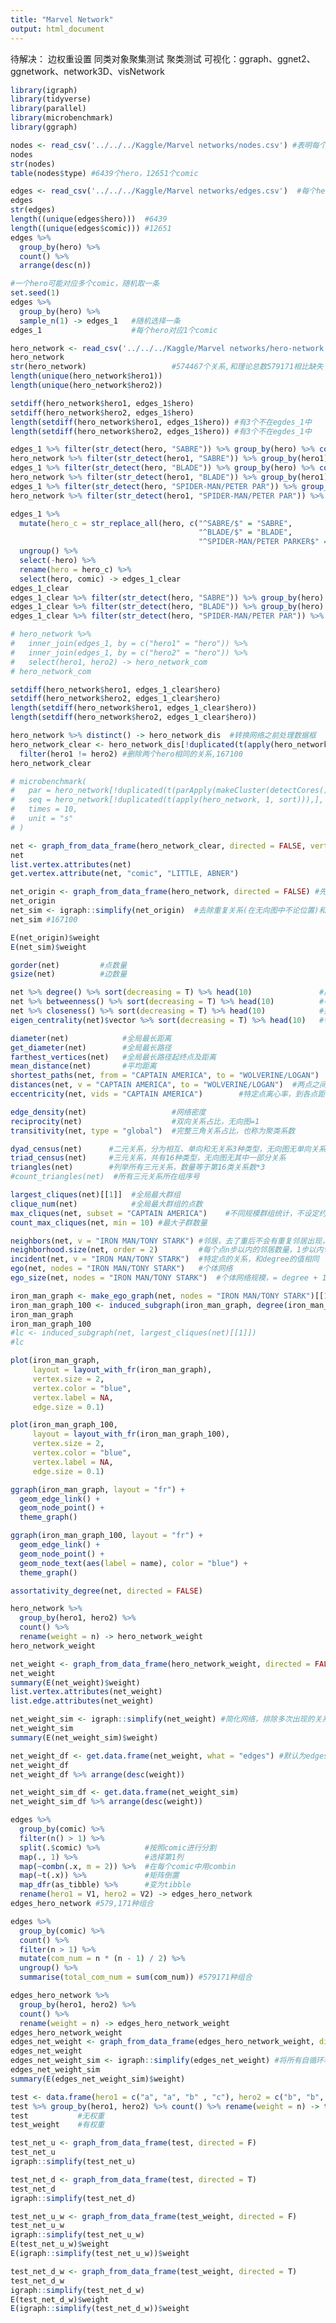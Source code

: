 ---
title: "Marvel Network"
output: html_document
---

待解决：
边权重设置
同类对象聚集测试
聚类测试
可视化：ggraph、ggnet2、ggnetwork、network3D、visNetwork

```{r}
library(igraph)
library(tidyverse)
library(parallel)
library(microbenchmark)
library(ggraph)
```

```{r 点数据导入}
nodes <- read_csv('../../../Kaggle/Marvel networks/nodes.csv') #表明每个点是hero还是comic
nodes
str(nodes)
table(nodes$type) #6439个hero，12651个comic
```

```{r 边数据导入}
edges <- read_csv('../../../Kaggle/Marvel networks/edges.csv')  #每个hero在什么comic中出现
edges
str(edges)
length((unique(edges$hero)))  #6439
length((unique(edges$comic))) #12651
edges %>% 
  group_by(hero) %>% 
  count() %>% 
  arrange(desc(n))
```

```{r 点属性设置}
#一个hero可能对应多个comic，随机取一条
set.seed(1)
edges %>% 
  group_by(hero) %>% 
  sample_n(1) -> edges_1   #随机选择一条
edges_1                    #每个hero对应1个comic
```


```{r 网络数据导入}
hero_network <- read_csv('../../../Kaggle/Marvel networks/hero-network.csv')
hero_network
str(hero_network)                   #574467个关系,和理论总数579171相比缺失了一部分关系
length(unique(hero_network$hero1))
length(unique(hero_network$hero2))
```

```{r 清理edge1数据}
setdiff(hero_network$hero1, edges_1$hero)
setdiff(hero_network$hero2, edges_1$hero)
length(setdiff(hero_network$hero1, edges_1$hero)) #有3个不在egdes_1中
length(setdiff(hero_network$hero2, edges_1$hero)) #有3个不在egdes_1中

edges_1 %>% filter(str_detect(hero, "SABRE")) %>% group_by(hero) %>% count()
hero_network %>% filter(str_detect(hero1, "SABRE")) %>% group_by(hero1) %>% count()
edges_1 %>% filter(str_detect(hero, "BLADE")) %>% group_by(hero) %>% count()
hero_network %>% filter(str_detect(hero1, "BLADE")) %>% group_by(hero1) %>% count()
edges_1 %>% filter(str_detect(hero, "SPIDER-MAN/PETER PAR")) %>% group_by(hero) %>% count()
hero_network %>% filter(str_detect(hero1, "SPIDER-MAN/PETER PAR")) %>% group_by(hero1) %>% count()

edges_1 %>% 
  mutate(hero_c = str_replace_all(hero, c("^SABRE/$" = "SABRE", 
                                          "^BLADE/$" = "BLADE", 
                                          "^SPIDER-MAN/PETER PARKER$" = "SPIDER-MAN/PETER PAR"))) %>% 
  ungroup() %>% 
  select(-hero) %>% 
  rename(hero = hero_c) %>% 
  select(hero, comic) -> edges_1_clear
edges_1_clear
edges_1_clear %>% filter(str_detect(hero, "SABRE")) %>% group_by(hero) %>% count()
edges_1_clear %>% filter(str_detect(hero, "BLADE")) %>% group_by(hero) %>% count()
edges_1_clear %>% filter(str_detect(hero, "SPIDER-MAN/PETER PAR")) %>% group_by(hero) %>% count()

# hero_network %>% 
#   inner_join(edges_1, by = c("hero1" = "hero")) %>% 
#   inner_join(edges_1, by = c("hero2" = "hero")) %>% 
#   select(hero1, hero2) -> hero_network_com
# hero_network_com

setdiff(hero_network$hero1, edges_1_clear$hero)
setdiff(hero_network$hero2, edges_1_clear$hero)
length(setdiff(hero_network$hero1, edges_1_clear$hero))
length(setdiff(hero_network$hero2, edges_1_clear$hero))
```

```{r 重复关系处理}
hero_network %>% distinct() -> hero_network_dis  #转换网络之前处理数据框
hero_network_clear <- hero_network_dis[!duplicated(t(apply(hero_network_dis, 1, sort))),] %>% 
  filter(hero1 != hero2) #删除两个hero相同的关系,167100
hero_network_clear 
```


```{r}
# microbenchmark(
#   par = hero_network[!duplicated(t(parApply(makeCluster(detectCores()), hero_network, 1, sort))),],
#   seq = hero_network[!duplicated(t(apply(hero_network, 1, sort))),],
#   times = 10,
#   unit = "s"
# )
```


```{r 数据框转化为网络数据}
net <- graph_from_data_frame(hero_network_clear, directed = FALSE, vertices = edges_1_clear) #第一列一定要是vertex的名称，否则会报错
net
list.vertex.attributes(net)
get.vertex.attribute(net, "comic", "LITTLE, ABNER")
```

```{r 重复关系处理方法2}
net_origin <- graph_from_data_frame(hero_network, directed = FALSE) #先转为网络，再进行精简
net_origin
net_sim <- igraph::simplify(net_origin)  #去除重复关系(在无向图中不论位置)和自连接，与方法1相差了自循环的12条，比方法1更高效
net_sim #167100
```

```{r}
E(net_origin)$weight
E(net_sim)$weight
```


```{r 网络基本信息}
gorder(net)         #点数量
gsize(net)          #边数量
```


```{r 点中心性分析}
net %>% degree() %>% sort(decreasing = T) %>% head(10)               #度中心性
net %>% betweenness() %>% sort(decreasing = T) %>% head(10)          #中介中心性
net %>% closeness() %>% sort(decreasing = T) %>% head(10)            #接近中心性
eigen_centrality(net)$vector %>% sort(decreasing = T) %>% head(10)   #特征向量中心性
```


```{r 网络距离}
diameter(net)            #全局最长距离
get_diameter(net)        #全局最长路径
farthest_vertices(net)   #全局最长路径起终点及距离
mean_distance(net)       #平均距离
shortest_paths(net, from = "CAPTAIN AMERICA", to = "WOLVERINE/LOGAN")  #两点间最短路径
distances(net, v = "CAPTAIN AMERICA", to = "WOLVERINE/LOGAN")  #两点之间的最短距离，同shortest.paths
eccentricity(net, vids = "CAPTAIN AMERICA")        #特定点离心率，到各点距离最大值
```


```{r 网络紧密及联通程度}
edge_density(net)                   #网络密度
reciprocity(net)                    #双向关系占比，无向图=1
transitivity(net, type = "global")  #完整三角关系占比，也称为聚类系数
```


```{r 网络微观结构}
dyad_census(net)      #二元关系，分为相互、单向和无关系3种类型，无向图无单向关系
triad_census(net)     #三元关系，共有16种类型，无向图无其中一部分关系
triangles(net)        #列举所有三元关系，数量等于第16类关系数*3
#count_triangles(net)  #所有三元关系所在组序号
```

```{r 网络群组}
largest_cliques(net)[[1]]  #全局最大群组
clique_num(net)            #全局最大群组的点数
max_cliques(net, subset = "CAPTAIN AMERICA")    #不同规模群组统计，不设定约束条件会运算很久
count_max_cliques(net, min = 10) #最大子群数量
```


```{r 特定点的关系和子图}
neighbors(net, v = "IRON MAN/TONY STARK") #邻居，去了重后不会有重复邻居出现，和degree的值相同
neighborhood.size(net, order = 2)         #每个点n步以内的邻居数量，1步以内邻居=degree
incident(net, v = "IRON MAN/TONY STARK")  #特定点的关系，和degree的值相同
ego(net, nodes = "IRON MAN/TONY STARK")   #个体网络
ego_size(net, nodes = "IRON MAN/TONY STARK")  #个体网络规模，= degree + 1
```


```{r 网络图可视化, fig.height=20, fig.width=20}
iron_man_graph <- make_ego_graph(net, nodes = "IRON MAN/TONY STARK")[[1]]  #需要提取第一个要素
iron_man_graph_100 <- induced_subgraph(iron_man_graph, degree(iron_man_graph) >= 100)  #按条件筛选对象
iron_man_graph
iron_man_graph_100
#lc <- induced_subgraph(net, largest_cliques(net)[[1]])
#lc
```


```{r 网络图可视化：Base R方法, fig.height=15, fig.width=20}
plot(iron_man_graph, 
     layout = layout_with_fr(iron_man_graph),
     vertex.size = 2,
     vertex.color = "blue",
     vertex.label = NA,
     edge.size = 0.1)

plot(iron_man_graph_100, 
     layout = layout_with_fr(iron_man_graph_100),
     vertex.size = 2,
     vertex.color = "blue",
     vertex.label = NA,
     edge.size = 0.1)
```

```{r 网络图可视化：ggraph方法, fig.height=15, fig.width=20}
ggraph(iron_man_graph, layout = "fr") +
  geom_edge_link() +
  geom_node_point() +
  theme_graph()    

ggraph(iron_man_graph_100, layout = "fr") +
  geom_edge_link() +
  geom_node_point() +
  geom_node_text(aes(label = name), color = "blue") +
  theme_graph()
```

```{r 同类点的聚集程度}
assortativity_degree(net, directed = FALSE)
```


```{r 建立带有权重的新网络}
hero_network %>% 
  group_by(hero1, hero2) %>% 
  count() %>% 
  rename(weight = n) -> hero_network_weight
hero_network_weight

net_weight <- graph_from_data_frame(hero_network_weight, directed = FALSE)
net_weight
summary(E(net_weight)$weight)
list.vertex.attributes(net_weight)
list.edge.attributes(net_weight)

net_weight_sim <- igraph::simplify(net_weight) #简化网络，排除多次出现的关系以及自循环
net_weight_sim
summary(E(net_weight_sim)$weight)
```

```{r 网络转为数据框}
net_weight_df <- get.data.frame(net_weight, what = "edges") #默认为edges
net_weight_df
net_weight_df %>% arrange(desc(weight))

net_weight_sim_df <- get.data.frame(net_weight_sim) 
net_weight_sim_df %>% arrange(desc(weight))
```

```{r 利用点来源表生成网络}
edges %>%
  group_by(comic) %>%
  filter(n() > 1) %>%          
  split(.$comic) %>%          #按照comic进行分割
  map(., 1) %>%               #选择第1列
  map(~combn(.x, m = 2)) %>%  #在每个comic中用combin
  map(~t(.x)) %>%             #矩阵倒置
  map_dfr(as_tibble) %>%      #变为tibble
  rename(hero1 = V1, hero2 = V2) -> edges_hero_network
edges_hero_network #579,171种组合

edges %>% 
  group_by(comic) %>% 
  count() %>% 
  filter(n > 1) %>% 
  mutate(com_num = n * (n - 1) / 2) %>% 
  ungroup() %>% 
  summarise(total_com_num = sum(com_num)) #579171种组合
```

```{r 转换为有权重的网络}
edges_hero_network %>% 
  group_by(hero1, hero2) %>% 
  count() %>% 
  rename(weight = n) -> edges_hero_network_weight
edges_hero_network_weight
edges_net_weight <- graph_from_data_frame(edges_hero_network_weight, directed = FALSE)
edges_net_weight
edges_net_weight_sim <- igraph::simplify(edges_net_weight) #将所有自循环和相同关系（不论位置和权重）都剔除，权重会合并在一起
edges_net_weight_sim
summary(E(edges_net_weight_sim)$weight)
```

```{r 网络转化计数测试}
test <- data.frame(hero1 = c("a", "a", "b" , "c"), hero2 = c("b", "b", "a", "c"))
test %>% group_by(hero1, hero2) %>% count() %>% rename(weight = n) -> test_weight
test           #无权重
test_weight    #有权重

test_net_u <- graph_from_data_frame(test, directed = F)
test_net_u
igraph::simplify(test_net_u)

test_net_d <- graph_from_data_frame(test, directed = T)
test_net_d
igraph::simplify(test_net_d)

test_net_u_w <- graph_from_data_frame(test_weight, directed = F)
test_net_u_w
igraph::simplify(test_net_u_w)
E(test_net_u_w)$weight
E(igraph::simplify(test_net_u_w))$weight

test_net_d_w <- graph_from_data_frame(test_weight, directed = T)
test_net_d_w
igraph::simplify(test_net_d_w)
E(test_net_d_w)$weight
E(igraph::simplify(test_net_d_w))$weight
```

